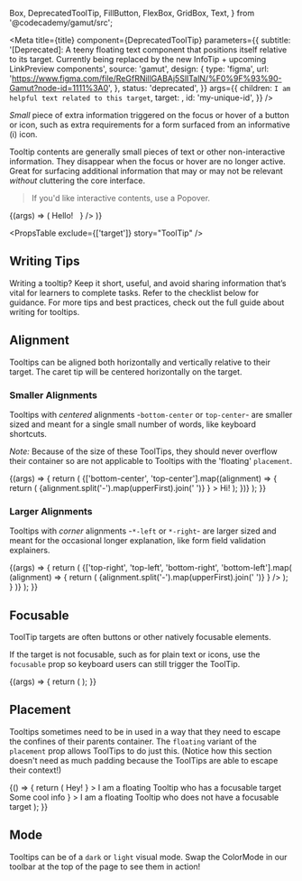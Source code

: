   Box,
  DeprecatedToolTip,
  FillButton,
  FlexBox,
  GridBox,
  Text,
} from '@codecademy/gamut/src';



<Meta
  title={title}
  component={DeprecatedToolTip}
  parameters={{
    subtitle:
      '[Deprecated]: A teeny floating text component that positions itself relative to its target. Currently being replaced by the new InfoTip + upcoming LinkPreview components',
    source: 'gamut',
    design: {
      type: 'figma',
      url:
        'https://www.figma.com/file/ReGfRNillGABAj5SlITalN/%F0%9F%93%90-Gamut?node-id=1111%3A0',
    },
    status: 'deprecated',
  }}
  args={{
    children: `I am helpful text related to this target`,
    target: <InfoCircleIcon size={16} />,
    id: 'my-unique-id',
  }}
/>



_Small_ piece of extra information triggered on the focus or hover of a button or icon, such as extra requirements for a form surfaced from an informative (i) icon.

Tooltip contents are generally small pieces of text or other non-interactive information.
They disappear when the focus or hover are no longer active.
Great for surfacing additional information that may or may not be relevant _without_ cluttering the core interface.

> If you'd like interactive contents, use a <LinkTo id="molecules-popover--popover">Popover</LinkTo>.

<Canvas>
  <Story name="DeprecatedToolTip">
    {(args) => (
      <FlexBox center py={64} m={24}>
        <Text aria-describedby={args.id}> Hello! &nbsp;</Text>
        <DeprecatedToolTip {...args} target={<InfoCircleIcon size={16} />} />
      </FlexBox>
    )}
  </Story>
</Canvas>

<PropsTable exclude={['target']} story="ToolTip" />

## Writing Tips

Writing a tooltip? Keep it short, useful, and avoid sharing information that’s vital for learners to complete tasks. Refer to the checklist below for guidance. For more tips and best practices, check out the full guide about <LinkTo id="ux-writing-component-guidelines-tooltips--page">writing for tooltips</LinkTo>.

<CustomCheckbox
  htmlFor="tooltip-1"
  label="Only add a tooltip if the information is actually useful."
  spacing="tight"
/>
<CustomCheckbox
  htmlFor="tooltip-2"
  label="Avoid redundancy to information already available on screen."
  spacing="tight"
/>
<CustomCheckbox
  htmlFor="tooltip-3"
  label="Don’t hide information learners need to complete a task in a tooltip."
  spacing="tight"
/>
<CustomCheckbox
  htmlFor="tooltip-4"
  label="Don’t include links in tooltips. They aren’t accessible to screen readers."
  spacing="tight"
/>
<CustomCheckbox
  htmlFor="tooltip-5"
  label="Keep copy at a reading level of grade 7 or below. Test with [Hemingway App](https://hemingwayapp.com/)."
  spacing="tight"
/>
<CustomCheckbox
  htmlFor="tooltip-6"
  label="Ask someone unrelated to the project to read the message to see if it makes sense."
  spacing="tight"
/>

## Alignment

Tooltips can be aligned both horizontally and vertically relative to their target.
The caret tip will be centered horizontally on the target.

### Smaller Alignments

Tooltips with _centered_ alignments -`bottom-center` or `top-center`- are smaller sized and meant for a single small number of words, like keyboard shortcuts.

_Note:_ Because of the size of these ToolTips, they should never overflow their container so are not applicable to Tooltips with the 'floating' `placement`.

<Canvas>
  <Story name="Smaller Alignment">
    {(args) => {
      return (
        <FlexBox py={48} justifyContent="space-around">
          {['bottom-center', 'top-center'].map((alignment) => {
            return (
              <Box key={alignment}>
                <DeprecatedToolTip
                  {...args}
                  alignment={alignment}
                  target={
                    <FillButton>
                      {alignment.split('-').map(upperFirst).join(' ')}
                    </FillButton>
                  }
                >
                  Hi!
                </DeprecatedToolTip>
              </Box>
            );
          })}
        </FlexBox>
      );
    }}
  </Story>
</Canvas>

### Larger Alignments

Tooltips with _corner_ alignments -`*-left` or `*-right`- are larger sized and meant for the occasional longer explanation, like form field validation explainers.

<Canvas>
  <Story name="Larger Alignment">
    {(args) => {
      return (
        <GridBox gap={24} py={64} ml={8} gridTemplateColumns="1fr 1fr">
          {['top-right', 'top-left', 'bottom-right', 'bottom-left'].map(
            (alignment) => {
              return (
                <Box key={alignment}>
                  <DeprecatedToolTip
                    {...args}
                    alignment={alignment}
                    target={
                      <FillButton>
                        {alignment.split('-').map(upperFirst).join(' ')}
                      </FillButton>
                    }
                  />
                </Box>
              );
            }
          )}
        </GridBox>
      );
    }}
  </Story>
</Canvas>

## Focusable

ToolTip targets are often buttons or other natively focusable elements.

If the target is not focusable, such as for plain text or icons, use the `focusable` prop so keyboard users can still trigger the ToolTip.

<Canvas>
  <Story name="Focusable">
    {(args) => {
      return (
        <Box pt={64} pl={12}>
          <DeprecatedToolTip {...args} focusable target="Information!" />
        </Box>
      );
    }}
  </Story>
</Canvas>

## Placement

Tooltips sometimes need to be in used in a way that they need to escape the confines of their parents container. The `floating` variant of the `placement` prop allows ToolTips to do just this. (Notice how this section doesn't need as much padding because the ToolTips are able to escape their context!)

<Canvas>
  <Story name="Placement">
    {() => {
      return (
        <FlexBox alignItems="center" justifyContent="space-around" p={4}>
          <DeprecatedToolTip
            id="floating-focusable-id"
            placement="floating"
            target={<FillButton> Hey! </FillButton>}
          >
            I am a floating Tooltip who has a focusable target
          </DeprecatedToolTip>
          <Box>
            Some cool info
            <DeprecatedToolTip
              id="floating-focusable-id"
              focusable
              placement="floating"
              target={<InfoCircleIcon size={20} />}
            >
              I am a floating Tooltip who does not have a focusable target
            </DeprecatedToolTip>
          </Box>
        </FlexBox>
      );
    }}
  </Story>
</Canvas>

## Mode

Tooltips can be of a `dark` or `light` visual mode. Swap the ColorMode in our toolbar at the top of the page to see them in action!
